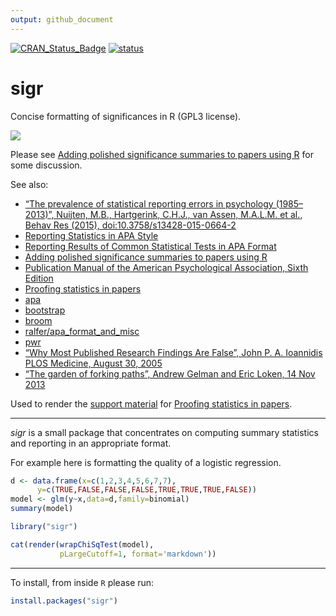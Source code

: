 ```yaml
---
output: github_document
---
```



[![CRAN_Status_Badge](https://www.r-pkg.org/badges/version/sigr)](https://cran.r-project.org/package=sigr)
[![status](https://tinyverse.netlify.com/badge/sigr)](https://CRAN.R-project.org/package=sigr)


<!-- README.md is generated from README.Rmd. Please edit that file -->

# sigr
Concise formatting of significances in R (GPL3 license).

![](https://github.com/WinVector/sigr/raw/master/tools/sigr.png)

Please see [Adding polished significance summaries to papers using R](http://www.win-vector.com/blog/2016/10/adding-polished-significance-summaries-to-papers-using-r/) for some discussion.

See also:

  * ["The prevalence of statistical reporting errors in psychology (1985–2013)", Nuijten, M.B., Hartgerink, C.H.J., van Assen, M.A.L.M. et al., Behav Res (2015), doi:10.3758/s13428-015-0664-2](http://link.springer.com/article/10.3758%2Fs13428-015-0664-2)
  * [Reporting Statistics in APA Style](http://my.ilstu.edu/~jhkahn/apastats.html)
  * [Reporting Results of Common Statistical Tests in APA Format](https://depts.washington.edu/psych/files/writing_center/stats.pdf)
  * [Adding polished significance summaries to papers using R](http://www.win-vector.com/blog/2016/10/adding-polished-significance-summaries-to-papers-using-r/)
  * [Publication Manual of the American Psychological Association, Sixth Edition](http://www.apastyle.org/manual/)
  * [Proofing statistics in papers](http://www.win-vector.com/blog/2016/10/proofing-statistics-in-papers/)
  * [apa](https://CRAN.R-project.org/package=apa)
  * [bootstrap](https://CRAN.R-project.org/package=bootstrap)
  * [broom](https://cran.r-project.org/package=broom)
  * [ralfer/apa_format_and_misc](https://github.com/ralfer/apa_format_and_misc)
  * [pwr](https://CRAN.R-project.org/package=pwr)
  * ["Why Most Published Research Findings Are False", John P. A. Ioannidis
PLOS Medicine, August 30, 2005](https://journals.plos.org/plosmedicine/article?id=10.1371/journal.pmed.0020124)
  * ["The garden of forking paths", Andrew Gelman and Eric Loken, 14 Nov 2013](http://www.stat.columbia.edu/~gelman/research/unpublished/p_hacking.pdf)

Used to render the [support material](http://www.win-vector.com/blog/2016/10/proofing-statistics-in-papers/) for [Proofing statistics in papers](http://www.win-vector.com/blog/2016/10/proofing-statistics-in-papers/).

-----------


_sigr_ is a small package that concentrates on computing summary
statistics and reporting in an appropriate format.

For example here is formatting the quality of a logistic regression.

```r
d <- data.frame(x=c(1,2,3,4,5,6,7,7),
      y=c(TRUE,FALSE,FALSE,FALSE,TRUE,TRUE,TRUE,FALSE))
model <- glm(y~x,data=d,family=binomial)
summary(model)
```



```r
library("sigr")
```
```r
cat(render(wrapChiSqTest(model),
           pLargeCutoff=1, format='markdown'))
```

-----------

To install, from inside `R` please run:

```r
install.packages("sigr")
```
